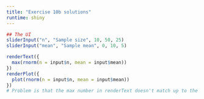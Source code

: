 ```yaml
---
title: "Exercise 10b solutions"
runtime: shiny
---
```


```r
## The UI
sliderInput("n", "Sample size", 10, 50, 25)
sliderInput("mean", "Sample mean", 0, 10, 5)
```

```r
renderText({
  max(rnorm(n = input$n, mean = input$mean))
})
renderPlot({
  plot(rnorm(n = input$n, mean = input$mean))
})
# Problem is that the max number in renderText doesn't match up to the max number on the plot i.e. the two separate rnorm calls are generating different samples of data.
```




